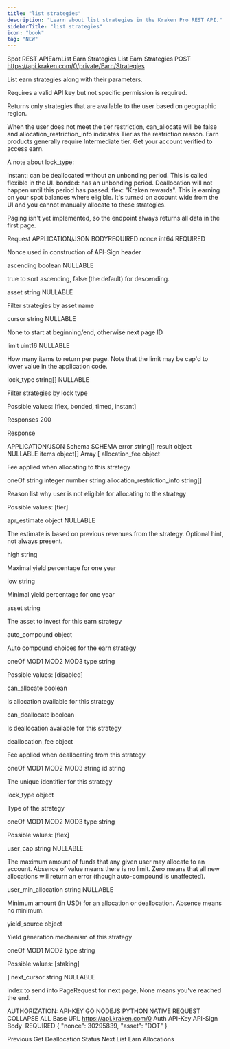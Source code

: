 ```yaml
---
title: "list strategies"
description: "Learn about list strategies in the Kraken Pro REST API."
sidebarTitle: "list strategies"
icon: "book"
tag: "NEW"
---
```

Spot REST APIEarnList Earn Strategies
List Earn Strategies
POST
https://api.kraken.com/0/private/Earn/Strategies

List earn strategies along with their parameters.

Requires a valid API key but not specific permission is required.

Returns only strategies that are available to the user based on geographic region.

When the user does not meet the tier restriction, can_allocate will be false and allocation_restriction_info indicates Tier as the restriction reason. Earn products generally require Intermediate tier. Get your account verified to access earn.

A note about lock_type:

instant: can be deallocated without an unbonding period. This is called flexible in the UI.
bonded: has an unbonding period. Deallocation will not happen until this period has passed.
flex: "Kraken rewards". This is earning on your spot balances where eligible. It's turned on account wide from the UI and you cannot manually allocate to these strategies.

Paging isn't yet implemented, so the endpoint always returns all data in the first page.

Request​
APPLICATION/JSON
BODYREQUIRED
nonce
int64
REQUIRED

Nonce used in construction of API-Sign header

ascending
boolean
NULLABLE

true to sort ascending, false (the default) for descending.

asset
string
NULLABLE

Filter strategies by asset name

cursor
string
NULLABLE

None to start at beginning/end, otherwise next page ID

limit
uint16
NULLABLE

How many items to return per page. Note that the limit may be cap'd to lower value in the application code.

lock_type
string[]
NULLABLE

Filter strategies by lock type

Possible values: [flex, bonded, timed, instant]

Responses​
200

Response

APPLICATION/JSON
Schema
SCHEMA
error
string[]
result
object
NULLABLE
items
object[]
Array [
allocation_fee
object

Fee applied when allocating to this strategy

oneOf
string
integer
number
string
allocation_restriction_info
string[]

Reason list why user is not eligible for allocating to the strategy

Possible values: [tier]

apr_estimate
object
NULLABLE

The estimate is based on previous revenues from the strategy. Optional hint, not always present.

high
string

Maximal yield percentage for one year

low
string

Minimal yield percentage for one year

asset
string

The asset to invest for this earn strategy

auto_compound
object

Auto compound choices for the earn strategy

oneOf
MOD1
MOD2
MOD3
type
string

Possible values: [disabled]

can_allocate
boolean

Is allocation available for this strategy

can_deallocate
boolean

Is deallocation available for this strategy

deallocation_fee
object

Fee applied when deallocating from this strategy

oneOf
MOD1
MOD2
MOD3
string
id
string

The unique identifier for this strategy

lock_type
object

Type of the strategy

oneOf
MOD1
MOD2
MOD3
type
string

Possible values: [flex]

user_cap
string
NULLABLE

The maximum amount of funds that any given user may allocate to an account. Absence of value means there is no limit. Zero means that all new allocations will return an error (though auto-compound is unaffected).

user_min_allocation
string
NULLABLE

Minimum amount (in USD) for an allocation or deallocation. Absence means no minimum.

yield_source
object

Yield generation mechanism of this strategy

oneOf
MOD1
MOD2
type
string

Possible values: [staking]

]
next_cursor
string
NULLABLE

index to send into PageRequest for next page, None means you've reached the end.

AUTHORIZATION: API-KEY
GO
NODEJS
PYTHON
NATIVE
REQUEST
COLLAPSE ALL
Base URL
https://api.kraken.com/0
Auth
API-Key
API-Sign
Body
 REQUIRED
{
  "nonce": 30295839,
  "asset": "DOT"
}

Previous
Get Deallocation Status
Next
List Earn Allocations